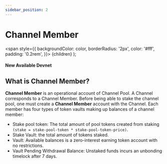 ```yaml
---
sidebar_position: 2
---
```


# Channel Member

  <span
    style={{
      backgroundColor: color,
      borderRadius: '2px',
      color: '#fff',
      padding: '0.2rem',
    }}>
    {children}
  </span>
);

#### New Available <Highlight color="#25c2a0">Devnet</Highlight>

## What is Channel Member?

**Channel Member** is an operational account of Channel Pool. A Channel corresponds to a Channel Member.
Before being able to stake the channel pool, one must create a **Channel Member** account with the Channel.
Each member has four types of token vaults making up balances of a channel member:

* Stake pool token: The total amount of pool tokens created from staking `(stake = stake-pool-token * stake-pool-token-price)`.
* Stake Vault: the total amount of tokens staked.
* Vault: Available balances is a zero-interest earning token account with no restrictions.
* Vault Pending Withdrawal Balance: Unstaked funds incurs an unbonding timelock after 7 days.